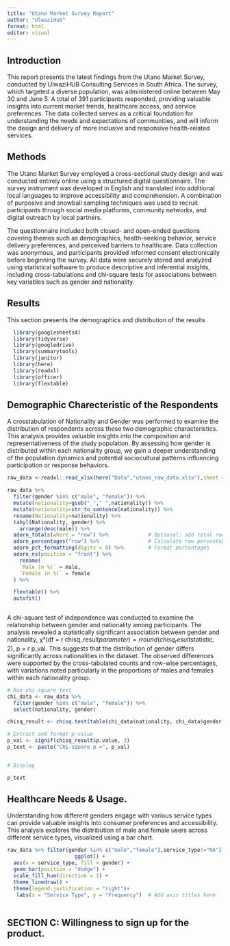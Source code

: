 ---
title: "Utano Market Survey Report"
author: "UlwaziHub"
format: html
editor: visual
---

## Introduction

This report presents the latest findings from the Utano Market Survey, conducted by UlwaziHUB Consulting Services in South Africa. The survey, which targeted a diverse population, was administered online between May 30 and June 5. A total of 391 participants responded, providing valuable insights into current market trends, healthcare access, and service preferences. The data collected serves as a critical foundation for understanding the needs and expectations of communities, and will inform the design and delivery of more inclusive and responsive health-related services.

## Methods

The Utano Market Survey employed a cross-sectional study design and was conducted entirely online using a structured digital questionnaire. The survey instrument was developed in English and translated into additional local languages to improve accessibility and comprehension. A combination of purposive and snowball sampling techniques was used to recruit participants through social media platforms, community networks, and digital outreach by local partners.

The questionnaire included both closed- and open-ended questions covering themes such as demographics, health-seeking behavior, service delivery preferences, and perceived barriers to healthcare. Data collection was anonymous, and participants provided informed consent electronically before beginning the survey. All data were securely stored and analyzed using statistical software to produce descriptive and inferential insights, including cross-tabulations and chi-square tests for associations between key variables such as gender and nationality.

## Results

This section presents the demographics and distribution of the results

```{r echo=FALSE,message=FALSE,warning=FALSE}
  library(googlesheets4)
  library(tidyverse)
  library(googledrive)
  library(summarytools)
  library(janitor)
  library(here)
  library(readxl)
  library(officer)
  library(flextable)

```
## Demographic Charecteristic of the Respondents

A crosstabulation of Nationality and Gender was performed to examine the distribution of respondents across these two demographic characteristics. This analysis provides valuable insights into the composition and representativeness of the study population. By assessing how gender is distributed within each nationality group, we gain a deeper understanding of the population dynamics and potential sociocultural patterns influencing participation or response behaviors.

```{r echo=FALSE ,warning=FALSE}

raw_data <-readxl::read_xlsx(here("Data","utano_raw_data.xlsx"),sheet = "Sheet1")

```

```{r echo=FALSE ,warning=FALSE}

raw_data %>%
  filter(gender %in% c("male", "female")) %>%
  mutate(nationality=gsub("_"," ",nationality)) %>% 
  mutate(nationality=str_to_sentence(nationality)) %>% 
  rename(Nationality=nationality) %>% 
  tabyl(Nationality, gender) %>%
    arrange(desc(male)) %>% 
  adorn_totals(where = "row") %>%             # Optional: add total row
  adorn_percentages("row") %>%                # Calculate row percentages
  adorn_pct_formatting(digits = 0) %>%        # Format percentages
  adorn_ns(position = "front") %>%  
    rename(
    `Male (n %)` = male,
    `Female (n %)` = female
  ) %>% 

  flextable() %>%
  autofit()



```

A chi-square test of independence was conducted to examine the relationship between gender and nationality among participants. The analysis revealed a statistically significant association between gender and nationality, χ²(df = r chisq_result$parameter) = r round(chisq_result$statistic, 2), p = r p_val. This suggests that the distribution of gender differs significantly across nationalities in the dataset. The observed differences were supported by the cross-tabulated counts and row-wise percentages, with variations noted particularly in the proportions of males and females within each nationality group.

```{r echo=FALSE,message=FALSE,warning=FALSE}
# Run chi-square test
chi_data <- raw_data %>%
  filter(gender %in% c("male", "female")) %>%
  select(nationality, gender)

chisq_result <- chisq.test(table(chi_data$nationality, chi_data$gender))

# Extract and format p-value
p_val <- signif(chisq_result$p.value, 3)
p_text <- paste("Chi-square p =", p_val)


# Display

p_text
```
## Healthcare Needs & Usage.
Understanding how different genders engage with various service types can provide valuable insights into consumer preferences and accessibility. This analysis explores the distribution of male and female users across different service types, visualized using a bar chart.
```{r echo=FALSE,warning=FALSE,message=FALSE}
raw_data %>% filter(gender %in% c("male","female"),service_type!="NA") %>% 
                      ggplot() +
  aes(x = service_type, fill = gender) +
  geom_bar(position = "dodge") +
  scale_fill_hue(direction = 1) +
  theme_linedraw() +
  theme(legend.justification = "right")+
   labs(x = "Service Type", y = "Frequency")  # Add axis titles here
  

```
## SECTION C: Willingness to sign up for the product.
```{r}

```

